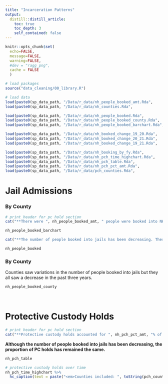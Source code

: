 ```yaml
---
title: "Incarceration Patterns"
output: 
  distill::distill_article:
    toc: true
    toc_depth: 3
    self_contained: false
---
```


```r
knitr::opts_chunk$set(
  echo=FALSE, 
  message=FALSE, 
  warning=FALSE,
  #dev = "ragg_png",
  cache = FALSE
  )

# load packages
source("data_cleaning/00_library.R")

# load data
load(paste0(sp_data_path, "/Data/r_data/nh_people_booked_amt.Rda",      sep = ""))
load(paste0(sp_data_path, "/Data/r_data/nh_counties.Rda",               sep = ""))

load(paste0(sp_data_path, "/Data/r_data/nh_people_booked.Rda",          sep = ""))
load(paste0(sp_data_path, "/Data/r_data/nh_people_booked_county.Rda",   sep = ""))
load(paste0(sp_data_path, "/Data/r_data/nh_people_booked_barchart.Rda", sep = ""))

load(paste0(sp_data_path, "/Data/r_data/nh_booked_change_19_20.Rda",    sep = ""))
load(paste0(sp_data_path, "/Data/r_data/nh_booked_change_20_21.Rda",    sep = ""))
load(paste0(sp_data_path, "/Data/r_data/nh_booked_change_19_21.Rda",    sep = ""))

load(paste0(sp_data_path, "/Data/r_data/nh_booking_by_fy.Rda",          sep = ""))
load(paste0(sp_data_path, "/Data/r_data/nh_pch_time_highchart.Rda",     sep = ""))
load(paste0(sp_data_path, "/Data/r_data/nh_pch_table.Rda",              sep = ""))
load(paste0(sp_data_path, "/Data/r_data/nh_pch_pct_amt.Rda",            sep = ""))
load(paste0(sp_data_path, "/Data/r_data/pch_counties.Rda",              sep = ""))
```

# Jail Admissions

### By County

```r
# print header for pc hold section
cat("**There were ", nh_people_booked_amt, " people were booked into NH jails from FY 2019 to FY 2021.**"," This finding was calculated using data from the following counties: ", nh_counties, ".\n\n", sep = "")
```
```r
nh_people_booked_barchart
```

```r
cat("**The number of people booked into jails has been decreasing. There was a ", nh_booked_change_19_20, "% decrease between FY2019 and FY2020, and ", nh_booked_change_20_21, "% decrease between FY2020 and FY2021. There was an overall decrease of ", nh_booked_change_19_21, "% between FY2019 and FY2021.\n\n", sep = "")
```
```r
nh_people_booked
```

### By County

Counties saw variations in the number of people booked into jails but they all saw a decrease in the past three years.

```r
nh_people_booked_county
```

<br>

# Protective Custody Holds

```r
# print header for pc hold section
cat("**Protective custody holds accounted for ", nh_pch_pct_amt, "% of bookings from 2019 to 2021.**"," This finding was calculated using data from the following counties: ", pch_counties, ".\n\n", sep = "")
```
**Although the number of people booked into jails has been decreasing, the proportion of PC holds has remained the same.**

```r
nh_pch_table 
```

```r
# protective custody holds over time
nh_pch_time_highchart %>%   
  hc_caption(text = paste("<em>Counties included: ", toString(pch_counties), "</em>")) 
```




